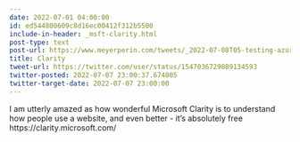 ```yaml
---
date: 2022-07-01 04:00:00
id: ed544800609c8d16ec00412f312b5500
include-in-header: _msft-clarity.html
post-type: text
post-url: https://www.meyerperin.com/tweets/_2022-07-08T05-testing-azure-2.html
title: Clarity
tweet-url: https://twitter.com/user/status/1547036729089134593
twitter-posted: 2022-07-07 23:00:37.674005
twitter-target-date: 2022-07-07 23:00:00
---
```

I am utterly amazed as how wonderful Microsoft Clarity is to understand how people use a website, and even better - it's absolutely free https://clarity.microsoft.com/
